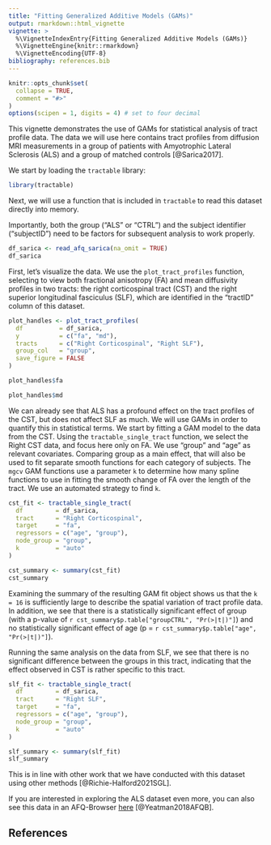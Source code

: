 ```yaml
---
title: "Fitting Generalized Additive Models (GAMs)"
output: rmarkdown::html_vignette
vignette: >
  %\VignetteIndexEntry{Fitting Generalized Additive Models (GAMs)}
  %\VignetteEngine{knitr::rmarkdown}
  %\VignetteEncoding{UTF-8}
bibliography: references.bib
---
```


```r
knitr::opts_chunk$set(
  collapse = TRUE,
  comment = "#>"
)
options(scipen = 1, digits = 4) # set to four decimal 
```

This vignette demonstrates the use of GAMs for statistical analysis of
tract profile data. The data we will use here contains tract profiles from
diffusion MRI measurements in a group of patients with Amyotrophic Lateral
Sclerosis (ALS) and a group of matched controls [@Sarica2017].

We start by loading the `tractable` library:

```r
library(tractable)
```

Next, we will use a function that is included in `tractable` to read this dataset directly into memory. 

Importantly, both the group ("ALS" or "CTRL") and the subject identifier ("subjectID") need to be factors for subsequent analysis to work properly.

```r
df_sarica <- read_afq_sarica(na_omit = TRUE)
df_sarica
```

First, let's visualize the data. We use the `plot_tract_profiles` function,
selecting to view both fractional anisotropy (FA) and mean diffusivity profiles
in two tracts: the right corticospinal tract (CST) and the right superior
longitudinal fasciculus (SLF), which are identified in the "tractID" column of
this dataset.

```r
plot_handles <- plot_tract_profiles(
  df          = df_sarica,
  y           = c("fa", "md"),
  tracts      = c("Right Corticospinal", "Right SLF"),
  group_col   = "group",
  save_figure = FALSE
)
```

```r
plot_handles$fa
```

```r
plot_handles$md
```


We can already see that ALS has a profound effect on the tract profiles of the
CST, but does not affect SLF as much. We will use GAMs in order to quantify
this in statistical terms. We start by fitting a GAM model to the data from the
CST. Using the `tractable_single_tract` function, we select the Right CST data,
and focus here only on FA. We use "group" and "age" as relevant covariates.
Comparing group as a main effect, that will also be used to fit separate
smooth functions for each category of subjects. The `mgcv` GAM functions
use a parameter `k` to determine how many spline functions to use in fitting
the smooth change of FA over the length of the tract. We use an automated
strategy to find `k`.

```r
cst_fit <- tractable_single_tract(
  df         = df_sarica,
  tract      = "Right Corticospinal",
  target     = "fa",
  regressors = c("age", "group"),
  node_group = "group",
  k          = "auto"
)

cst_summary <- summary(cst_fit)
cst_summary
```

Examining the summary of the resulting GAM fit object shows us that the `k = 16`
is sufficiently large to describe the spatial variation of tract profile data.
In addition, we see that there is a statistically significant effect of group
(with a p-value of `r cst_summary$p.table["groupCTRL", "Pr(>|t|)"]`) and no statistically significant effect of age
(p = `r cst_summary$p.table["age", "Pr(>|t|)"]`).

Running the same analysis on the data from SLF, we see that there is no
significant difference between the groups in this tract, indicating that the
effect observed in CST is rather specific to this tract.

```r
slf_fit <- tractable_single_tract(
  df         = df_sarica,
  tract      = "Right SLF",
  target     = "fa",
  regressors = c("age", "group"),
  node_group = "group",
  k          = "auto"
)

slf_summary <- summary(slf_fit)
slf_summary
```

This is in line with other work that we have conducted with this dataset
using other methods [@Richie-Halford2021SGL].

If you are interested in exploring the ALS dataset even more, you can also
see this data in an AFQ-Browser [here](yeatmanlab.github.io/Sarica_2017/)
[@Yeatman2018AFQB].

## References

